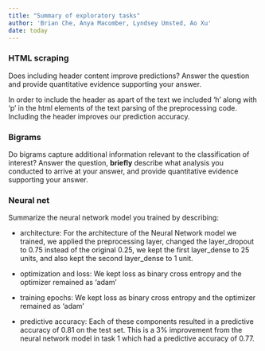 ```yaml
---
title: "Summary of exploratory tasks"
author: 'Brian Che, Anya Macomber, Lyndsey Umsted, Ao Xu'
date: today
---
```


### HTML scraping

Does including header content improve predictions? Answer the question and provide quantitative evidence supporting your answer.

In order to include the header as apart of the text we included 'h' along with 'p' in the html elements of the text parsing of the preprocessing code. Including the header improves our prediction accuracy.

### Bigrams

Do bigrams capture additional information relevant to the classification of interest? Answer the question, **briefly** describe what analysis you conducted to arrive at your answer, and provide quantitative evidence supporting your answer.

### Neural net

Summarize the neural network model you trained by describing:

-   architecture: For the architecture of the Neural Network model we trained, we applied the preprocessing layer, changed the layer_dropout to 0.75 instead of the original 0.25, we kept the first layer_dense to 25 units, and also kept the second layer_dense to 1 unit.

-   optimization and loss: We kept loss as binary cross entropy and the optimizer remained as 'adam'

-   training epochs: We kept loss as binary cross entropy and the optimizer remained as 'adam'

-   predictive accuracy: Each of these components resulted in a predictive accuracy of 0.81 on the test set. This is a 3% improvement from the neural network model in task 1 which had a predictive accuracy of 0.77.
